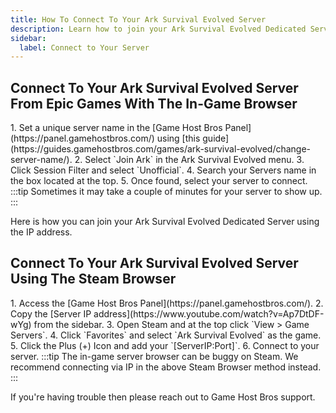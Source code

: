 ---
title: How To Connect To Your Ark Survival Evolved Server
description: Learn how to join your Ark Survival Evolved Dedicated Server using the IP address.
sidebar:
  label: Connect to Your Server
---

## Connect To Your Ark Survival Evolved Server From Epic Games With The In-Game Browser 

<Steps>
1. Set a unique server name in the [Game Host Bros Panel](https://panel.gamehostbros.com/) using [this guide](https://guides.gamehostbros.com/games/ark-survival-evolved/change-server-name/).
2. Select `Join Ark` in the Ark Survival Evolved menu.
3. Click Session Filter and select `Unofficial`.
4. Search your Servers name in the box located at the top.
5. Once found, select your server to connect.
</Steps>
:::tip
Sometimes it may take a couple of minutes for your server to show up.
:::

Here is how you can join your Ark Survival Evolved Dedicated Server using the IP address.

## Connect To Your Ark Survival Evolved Server Using The Steam Browser

<Steps>
1. Access the [Game Host Bros Panel](https://panel.gamehostbros.com/).
2. Copy the [Server IP address](https://www.youtube.com/watch?v=Ap7DtDF-wYg) from the sidebar.
3. Open Steam and at the top click `View > Game Servers`.
4. Click `Favorites` and select `Ark Survival Evolved` as the game.
5. Click the Plus (+) Icon and add your `[ServerIP:Port]`.
6. Connect to your server.
</Steps>
:::tip
The in-game server browser can be buggy on Steam. We recommend connecting via IP in the above Steam Browser method instead.
:::

If you're having trouble then please reach out to Game Host Bros support.

